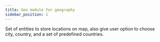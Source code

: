 ```yaml
---
title: Geo module for geography
sidebar_position: 1
---
```


Set of entities to store locations on map, also give user option to choose city, country, and a set of predefined countries.